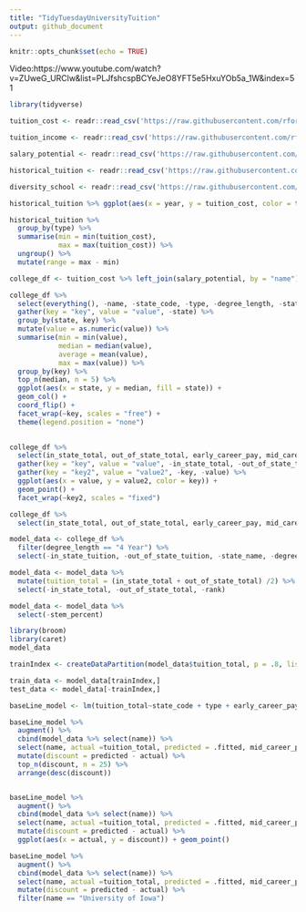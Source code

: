 ```yaml
---
title: "TidyTuesdayUniversityTuition"
output: github_document
---
```


```r
knitr::opts_chunk$set(echo = TRUE)
```
Video:https://www.youtube.com/watch?v=ZUweG_URClw&list=PLJfshcspBCYeJeO8YFT5e5HxuYOb5a_1W&index=51

```r
library(tidyverse)

tuition_cost <- readr::read_csv('https://raw.githubusercontent.com/rfordatascience/tidytuesday/master/data/2020/2020-03-10/tuition_cost.csv')

tuition_income <- readr::read_csv('https://raw.githubusercontent.com/rfordatascience/tidytuesday/master/data/2020/2020-03-10/tuition_income.csv') 

salary_potential <- readr::read_csv('https://raw.githubusercontent.com/rfordatascience/tidytuesday/master/data/2020/2020-03-10/salary_potential.csv')

historical_tuition <- readr::read_csv('https://raw.githubusercontent.com/rfordatascience/tidytuesday/master/data/2020/2020-03-10/historical_tuition.csv')

diversity_school <- readr::read_csv('https://raw.githubusercontent.com/rfordatascience/tidytuesday/master/data/2020/2020-03-10/diversity_school.csv')
```

```r
historical_tuition %>% ggplot(aes(x = year, y = tuition_cost, color = type, group = type)) + geom_smooth() + geom_point()
```

```r
historical_tuition %>% 
  group_by(type) %>% 
  summarise(min = min(tuition_cost),
            max = max(tuition_cost)) %>% 
  ungroup() %>% 
  mutate(range = max - min)
```


```r
college_df <- tuition_cost %>% left_join(salary_potential, by = "name") %>% drop_na()


```

```r
college_df %>% 
  select(everything(), -name, -state_code, -type, -degree_length, -state_name, -rank) %>% 
  gather(key = "key", value = "value", -state) %>% 
  group_by(state, key) %>% 
  mutate(value = as.numeric(value)) %>% 
  summarise(min = min(value),
            median = median(value),
            average = mean(value),
            max = max(value)) %>% 
  group_by(key) %>% 
  top_n(median, n = 5) %>% 
  ggplot(aes(x = state, y = median, fill = state)) + 
  geom_col() + 
  coord_flip() + 
  facet_wrap(~key, scales = "free") + 
  theme(legend.position = "none")
  
```

```r
college_df %>% 
  select(in_state_total, out_of_state_total, early_career_pay, mid_career_pay) %>% 
  gather(key = "key", value = "value", -in_state_total, -out_of_state_total) %>% 
  gather(key = "key2", value = "value2", -key, -value) %>% 
  ggplot(aes(x = value, y = value2, color = key)) + 
  geom_point() +
  facet_wrap(~key2, scales = "fixed")
```





```r
college_df %>% 
  select(in_state_total, out_of_state_total, early_career_pay, mid_career_pay) %>% summary()
```


```r
model_data <- college_df %>%
  filter(degree_length == "4 Year") %>% 
  select(-in_state_tuition, -out_of_state_tuition, -state_name, -degree_length, -room_and_board, -state) 
```



```r
model_data <- model_data %>% 
  mutate(tuition_total = (in_state_total + out_of_state_total) /2) %>% 
  select(-in_state_total, -out_of_state_total, -rank)
```



```r
model_data <- model_data %>% 
  select(-stem_percent)
```
```r

library(broom)
library(caret)
model_data

trainIndex <- createDataPartition(model_data$tuition_total, p = .8, list = FALSE)

train_data <- model_data[trainIndex,]
test_data <- model_data[-trainIndex,]
```



```r

baseLine_model <- lm(tuition_total~state_code + type + early_career_pay  + mid_career_pay + make_world_better_percent + state_code*type, data = model_data) 


```





```r
baseLine_model %>% 
  augment() %>%
  cbind(model_data %>% select(name)) %>% 
  select(name, actual =tuition_total, predicted = .fitted, mid_career_pay, early_career_pay) %>% 
  mutate(discount = predicted - actual) %>% 
  top_n(discount, n = 25) %>% 
  arrange(desc(discount))



```


```r
baseLine_model %>% 
  augment() %>%
  cbind(model_data %>% select(name)) %>% 
  select(name, actual =tuition_total, predicted = .fitted, mid_career_pay, early_career_pay) %>% 
  mutate(discount = predicted - actual) %>% 
  ggplot(aes(x = actual, y = discount)) + geom_point()
```





```r
baseLine_model %>% 
  augment() %>%
  cbind(model_data %>% select(name)) %>% 
  select(name, actual =tuition_total, predicted = .fitted, mid_career_pay, early_career_pay) %>% 
  mutate(discount = predicted - actual) %>% 
  filter(name == "University of Iowa")
```













